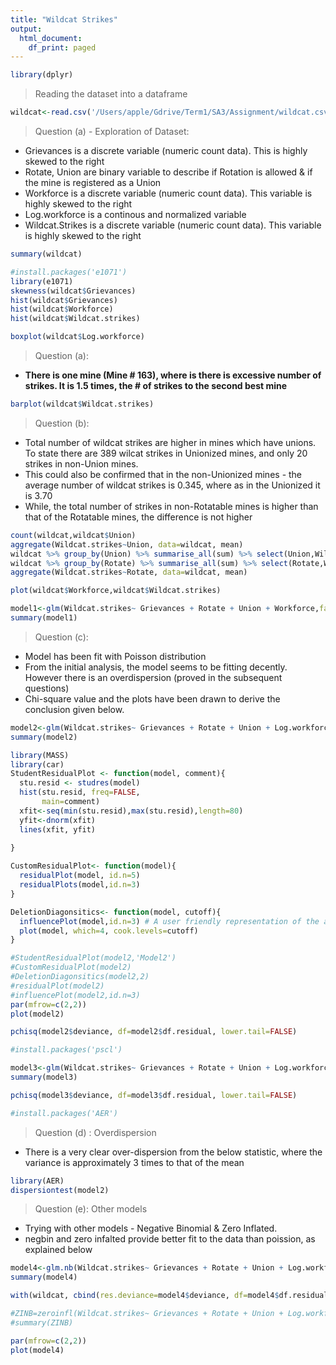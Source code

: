```yaml
---
title: "Wildcat Strikes"
output:
  html_document:
    df_print: paged
---
```



```r
library(dplyr)

```
> Reading the dataset into a dataframe

```r
wildcat<-read.csv('/Users/apple/Gdrive/Term1/SA3/Assignment/wildcat.csv',header=TRUE)
```
> Question (a) - Exploration of Dataset:

+ Grievances is a discrete variable (numeric count data). This is highly skewed to the right
+ Rotate, Union are binary variable to describe if Rotation is allowed & if the mine is registered as a Union
+ Workforce is a discrete variable (numeric count data). This variable is highly skewed to the right
+ Log.workforce is a continous and normalized variable
+ Wildcat.Strikes is a discrete variable (numeric count data). This variable is highly skewed to the right


```r
summary(wildcat)
```
```r
#install.packages('e1071')
library(e1071)
skewness(wildcat$Grievances)
hist(wildcat$Grievances)
hist(wildcat$Workforce)
hist(wildcat$Wildcat.strikes)
```
```r
boxplot(wildcat$Log.workforce)
```
> Question (a):

* **There is one mine (Mine # 163), where is there is excessive number of strikes. It is 1.5 times, the # of strikes to the second best mine ** 

```r
barplot(wildcat$Wildcat.strikes)
```
> Question (b):

* Total number of wildcat strikes are higher in mines which have unions. To state there are 389 wilcat strikes in Unionized mines, and only 20 strikes in non-Union mines.
* This could also be confirmed that in the non-Unionized mines - the average number of wildcat strikes is 0.345, where as in the Unionized it is 3.70
* While, the total number of strikes in non-Rotatable mines is higher than that of the Rotatable mines, the difference is not higher
```r
count(wildcat,wildcat$Union)
aggregate(Wildcat.strikes~Union, data=wildcat, mean)
wildcat %>% group_by(Union) %>% summarise_all(sum) %>% select(Union,Wildcat.strikes)
wildcat %>% group_by(Rotate) %>% summarise_all(sum) %>% select(Rotate,Wildcat.strikes)
aggregate(Wildcat.strikes~Rotate, data=wildcat, mean)

plot(wildcat$Workforce,wildcat$Wildcat.strikes)

```

```r
model1<-glm(Wildcat.strikes~ Grievances + Rotate + Union + Workforce,family = poisson(link="log"),data=wildcat)
summary(model1)
```
> Question (c):

* Model has been fit with Poisson distribution
* From the initial analysis, the model seems to be fitting decently. However there is an overdispersion (proved in the subsequent questions)
* Chi-square value and the plots have been drawn to derive the conclusion given below.

```r
model2<-glm(Wildcat.strikes~ Grievances + Rotate + Union + Log.workforce,family = poisson(link="log"),data=wildcat)
summary(model2)
```

```r
library(MASS)
library(car)
StudentResidualPlot <- function(model, comment){
  stu.resid <- studres(model)  
  hist(stu.resid, freq=FALSE,     
       main=comment) 
  xfit<-seq(min(stu.resid),max(stu.resid),length=80)  
  yfit<-dnorm(xfit)  
  lines(xfit, yfit)
  
}

CustomResidualPlot<- function(model){
  residualPlot(model, id.n=5)
  residualPlots(model,id.n=3)
}

DeletionDiagonsitics<- function(model, cutoff){
  influencePlot(model,id.n=3) # A user friendly representation of the above
  plot(model, which=4, cook.levels=cutoff)
}
```

```r
#StudentResidualPlot(model2,'Model2')
#CustomResidualPlot(model2)
#DeletionDiagonsitics(model2,2)
#residualPlot(model2)
#influencePlot(model2,id.n=3)
par(mfrow=c(2,2))
plot(model2)

```

```r
pchisq(model2$deviance, df=model2$df.residual, lower.tail=FALSE)


```
```r
#install.packages('pscl')
```
```r
model3<-glm(Wildcat.strikes~ Grievances + Rotate + Union + Log.workforce,family = quasipoisson(link="log"),data=wildcat)
summary(model3)
```
```r
pchisq(model3$deviance, df=model3$df.residual, lower.tail=FALSE)

```
```r
#install.packages('AER')
```
> Question (d) : Overdispersion

* There is a very clear over-dispersion from the below statistic, where the variance is approximately 3 times to that of the mean

```r
library(AER)
dispersiontest(model2)
```

> Question (e): Other models 

* Trying with other models - Negative Binomial & Zero Inflated.
* negbin and zero infalted provide better fit to the data than poission, as explained below


```r
model4<-glm.nb(Wildcat.strikes~ Grievances + Rotate + Union + Log.workforce,data=wildcat)
summary(model4)

```

```r
with(wildcat, cbind(res.deviance=model4$deviance, df=model4$df.residual, p=pchisq(model4$deviance, model4$df.residual, lower.tail=FALSE)))

```
```r
#ZINB=zeroinfl(Wildcat.strikes~ Grievances + Rotate + Union + Log.workforce, data = na.omit(wildcat), dist = "negbin")
#summary(ZINB)
```

```r
par(mfrow=c(2,2))
plot(model4)
```


